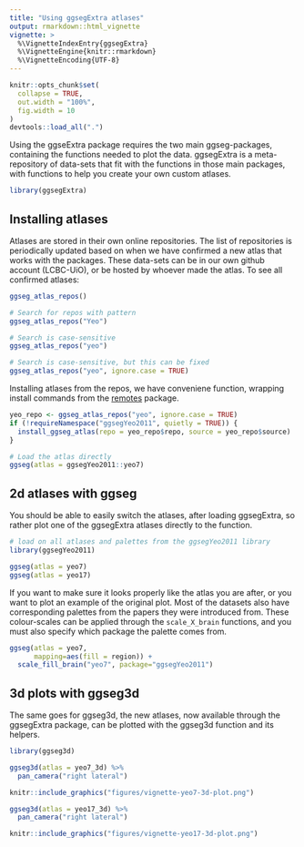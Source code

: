 ```yaml
---
title: "Using ggsegExtra atlases"
output: rmarkdown::html_vignette
vignette: >
  %\VignetteIndexEntry{ggsegExtra}
  %\VignetteEngine{knitr::rmarkdown}
  %\VignetteEncoding{UTF-8}
---
```


```r
knitr::opts_chunk$set(
  collapse = TRUE,
  out.width = "100%",
  fig.width = 10
)
devtools::load_all(".")
```

Using the ggseExtra package requires the two main ggseg-packages, containing the functions needed to plot the data. 
ggsegExtra is a meta-repository of data-sets that fit with the functions in those main packages, with functions to help you create your own custom atlases.

```r
library(ggsegExtra)
```

## Installing atlases
Atlases are stored in their own online repositories.
The list of repositories is periodically updated based on when we have confirmed a new atlas that works with the packages. 
These data-sets can be in our own github account (LCBC-UiO), or be hosted by whoever made the atlas. To see all confirmed atlases:

```r
ggseg_atlas_repos()

# Search for repos with pattern
ggseg_atlas_repos("Yeo")

# Search is case-sensitive
ggseg_atlas_repos("yeo")

# Search is case-sensitive, but this can be fixed
ggseg_atlas_repos("yeo", ignore.case = TRUE)
```

Installing atlases from the repos, we have conveniene function, wrapping install commands from the [remotes](https://github.com/r-lib/remotes) package.

```r
yeo_repo <- ggseg_atlas_repos("yeo", ignore.case = TRUE)
if (!requireNamespace("ggsegYeo2011", quietly = TRUE)) {
  install_ggseg_atlas(repo = yeo_repo$repo, source = yeo_repo$source)
}
```

```r
# Load the atlas directly
ggseg(atlas = ggsegYeo2011::yeo7)
```


## 2d atlases with ggseg

You should be able to easily switch the atlases, after loading ggsegExtra, so rather plot one of the ggsegExtra atlases directly to the function.

```r
# load on all atlases and palettes from the ggsegYeo2011 library
library(ggsegYeo2011)

ggseg(atlas = yeo7)
ggseg(atlas = yeo17)
```

If you want to make sure it looks properly like the atlas you are after, or you want to plot an example of the original plot. 
Most of the datasets also have corresponding palettes from the papers they were introduced from.
These colour-scales can be applied through the `scale_X_brain` functions, and you must also specify which package the palette comes from. 


```r
ggseg(atlas = yeo7, 
      mapping=aes(fill = region)) +
  scale_fill_brain("yeo7", package="ggsegYeo2011")
```

## 3d plots with ggseg3d

The same goes for ggseg3d, the new atlases, now available through the ggsegExtra package, can be plotted with the ggseg3d function and its helpers. 

```r
library(ggseg3d)

ggseg3d(atlas = yeo7_3d) %>% 
  pan_camera("right lateral")
```

<!-- ```{r "orca1", include=FALSE} -->
<!-- library(ggseg3d) -->

<!-- p <- ggseg3d(atlas = yeo7_3d) %>% -->
<!--   pan_camera("right lateral") %>% -->
<!--   plotly::add_annotations( text="Screen capture", -->
<!--                   legendtitle=TRUE, showarrow=FALSE, -->
<!--                   font = list(color = "#000000b4", -->
<!--                               family = 'sans serif', -->
<!--                               size = 50)) -->
<!-- plotly::orca(p, "figures/vignette-yeo7-3d-plot.png") -->
<!-- ``` -->

```r
knitr::include_graphics("figures/vignette-yeo7-3d-plot.png")
```


```r
ggseg3d(atlas = yeo17_3d) %>% 
  pan_camera("right lateral")
```

<!-- ```{r "orca2", include=FALSE} -->
<!-- p <- ggseg3d(atlas = yeo17_3d) %>% -->
<!--   pan_camera("right lateral") %>% -->
<!--   plotly::add_annotations( text="Screen capture", -->
<!--                   legendtitle=TRUE, showarrow=FALSE, -->
<!--                   font = list(color = "#000000b4", -->
<!--                               family = 'sans serif', -->
<!--                               size = 50)) -->
<!-- plotly::orca(p, "figures/vignette-yeo17-3d-plot.png") -->
<!-- ``` -->

```r
knitr::include_graphics("figures/vignette-yeo17-3d-plot.png")
```

